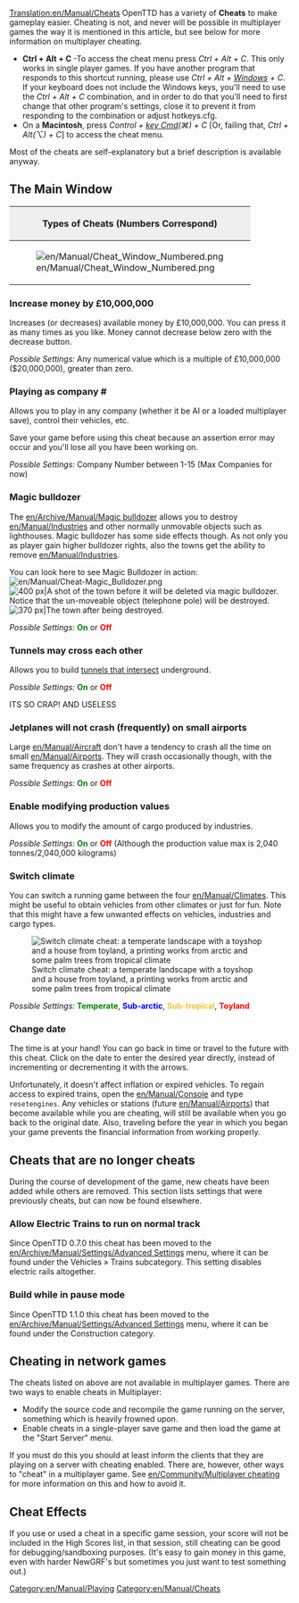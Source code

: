 [[Translation:en/Manual/Cheats]]
{{en/Manual/Navigation}}{{en/Warning| By using cheats, you betray your fellow competitors. Keep in mind that such a disgrace will be remembered for eternity (This means that the use of cheats will be recorded in your saved game).}}
OpenTTD has a variety of '''Cheats''' to make gameplay easier. Cheating is not, and never will be possible in multiplayer games the way it is mentioned in this article, but see below for more information on multiplayer cheating.

*'''Ctrl + Alt + C''' -To access the cheat menu press ''Ctrl + Alt + C''. This only works in single player games. If you have another program that responds to this shortcut running, please use ''Ctrl + Alt + [https://www.wikipedia.org/wiki/windows_key Windows] + C''. If your keyboard does not include the Windows keys, you'll need to use the ''Ctrl + Alt + C'' combination, and in order to do that you'll need to first change that other program's settings, close it to prevent it from responding to the combination or adjust hotkeys.cfg.
*On a '''Macintosh''', press ''Control + [https://www.wikipedia.org/wiki/Command key Cmd](&#x2318;) + C'' [Or, failing that, ''Ctrl + Alt(⌥) + C''] to access the cheat menu.

Most of the cheats are self-explanatory but a brief description is available anyway.

==The Main Window==
{|border="2" cellspacing="4" cellpadding="3" rules="all" style="margin:1em 1em 1em 0; border:solid 1px #AAAAAA;"
!colspan="4" style="background:#efefef;"| Types of Cheats (Numbers Correspond)
|-
| rowspan="10"|[[File:en/Manual/Cheat Window Numbered.png|frame|center]]
| style="background:#efefef;"|'''Type'''
|-
| [[en/Manual/Cheats#increase-money-by-ps10000000|1. Increase Money]]
|-
| [[en/Manual/Cheats#playing-as-company|2. Play as Company]]
|-
| [[en/Manual/Cheats#magic-bulldozer|3. Magic Bulldozer]]
|-
| [[en/Manual/Cheats#tunnels-may-cross-each-other|4. Tunnels cross]]
|-
| [[en/Manual/Cheats#jetplanes-will-not-crash-frequently-on-small-airports|5. No Small Plane Crash]]
|-
| [[en/Manual/Cheats#enable-modifying-production-values|6. Modify Production Values]]
|-
| [[en/Manual/Cheats#switch-climate|7. Switch Climate]]
|-
| [[en/Manual/Cheats#change-date|8. Change Date]]
|}

===Increase money by £10,000,000===
Increases (or decreases) available money by £10,000,000. You can press it as many times as you like. Money cannot decrease below zero with the decrease button.

''Possible Settings:'' Any numerical value which is a multiple of £10,000,000 ($20,000,000), greater than zero.

===Playing as company #===
Allows you to play in any company (whether it be AI or a loaded multiplayer save), control their vehicles, etc.

Save your game before using this cheat because an assertion error may occur and you'll lose all you have been working on.

''Possible Settings:'' Company Number between 1-15 (Max Companies for now)

===Magic bulldozer===
The [[en/Archive/Manual/Magic bulldozer]] allows you to destroy [[en/Manual/Industries]] and other normally unmovable objects such as lighthouses. Magic bulldozer has some side effects though. As not only you as player gain higher bulldozer rights, also the towns get the ability to remove [[en/Manual/Industries]]. 

You can look here to see Magic Bulldozer in action: [[File:en/Manual/Cheat-Magic Bulldozer.png]]
[[File:en/Manual/Town Before.png|thumb|left|400 px|A shot of the town before it will be deleted via magic bulldozer. Notice that the un-moveable object (telephone pole) will be destroyed.]]
[[File:en/Manual/Town After.png|thumb|center|370 px|The town after being destroyed.]]
{{en/-}}

''Possible Settings:'' <span style="color:green">'''On'''</span> or <span style="color:red">'''Off'''</span>

===Tunnels may cross each other===
Allows you to build [[en/Archive/Manual/Crossing tunnels|tunnels that intersect]] underground.

''Possible Settings:'' <span style="color:green">'''On'''</span> or <span style="color:red">'''Off'''</span>

ITS SO CRAP!
AND USELESS

===Jetplanes will not crash (frequently) on small airports===
Large [[en/Manual/Aircraft]] don't have a tendency to crash all the time on small [[en/Manual/Airports]]. They will crash occasionally though, with the same frequency as crashes at other airports.

''Possible Settings:'' <span style="color:green">'''On'''</span> or <span style="color:red">'''Off'''</span>

===Enable modifying production values===
Allows you to modify the amount of cargo produced by industries.

''Possible Settings:'' <span style="color:green">'''On'''</span> or <span style="color:red">'''Off'''</span> (Although the production value max is 2,040 tonnes/2,040,000 kilograms)

===Switch climate===
You can switch a running game between the four [[en/Manual/Climates]]. This might be useful to obtain vehicles from other climates or just for fun. Note that this might have a few unwanted effects on vehicles, industries and cargo types.

[[File:en/Manual/Switch climate.png|center|frame|Switch climate cheat: a temperate landscape with a toyshop and a house from toyland, a printing works from arctic and some palm trees from tropical climate]]

''Possible Settings:'' <span style="color:green">'''Temperate'''</span>, <span style="color:blue">'''Sub-arctic'''</span>, <span style="color:#f4c430">'''Sub-tropical'''</span>, <span style="color:red">'''Toyland'''</span>

===Change date===
The time is at your hand! You can go back in time or travel to the future with this cheat. Click on the date to enter the desired year directly, instead of incrementing or decrementing it with the arrows.

Unfortunately, it doesn't affect inflation or expired vehicles. To regain access to expired trains, open the [[en/Manual/Console]] and type <code>resetengines</code>. Any vehicles or stations (future [[en/Manual/Airports]]) that become available while you are cheating, will still be available when you go back to the original date. Also, traveling before the year in which you began your game prevents the financial information from working properly.

==Cheats that are no longer cheats==
During the course of development of the game, new cheats have been added while others are removed. This section lists settings that were previously cheats, but can now be found elsewhere.

===Allow Electric Trains to run on normal track===
Since OpenTTD 0.7.0 this cheat has been moved to the [[en/Archive/Manual/Settings/Advanced Settings]] menu, where it can be found under the Vehicles &raquo; Trains subcategory. This setting disables electric rails altogether.

===Build while in pause mode===
Since OpenTTD 1.1.0 this cheat has been moved to the [[en/Archive/Manual/Settings/Advanced Settings]] menu, where it can be found under the Construction category.

==Cheating in network games==
The cheats listed on above are not available in multiplayer games.  There are two ways to enable cheats in Multiplayer:
* Modify the source code and recompile the game running on the server, something which is heavily frowned upon.
* Enable cheats in a single-player save game and then load the game at the "Start Server" menu.
If you must do this you should at least inform the clients that they are playing on a server with cheating enabled. There are, however, other ways to "cheat" in a multiplayer game.  See [[en/Community/Multiplayer cheating]] for more information on this and how to avoid it.

==Cheat Effects==
If you use or used a cheat in a specific game session, your score will not be included in the High Scores list, in that session, still cheating can be good for debugging/sandboxing purposes. (It's easy to gain money in this game, even with harder NewGRF's but sometimes you just want to test something out.)

[[Category:en/Manual/Playing]]
[[Category:en/Manual/Cheats]]